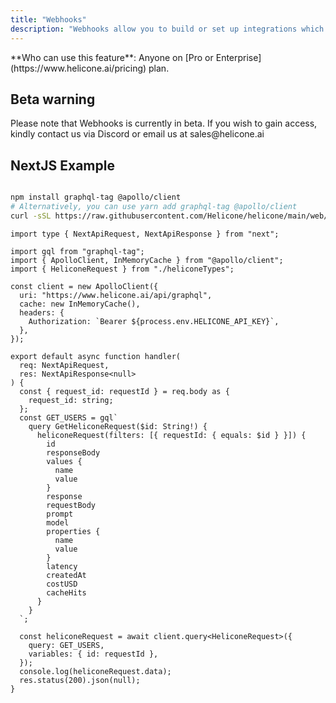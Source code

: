 ```yaml
---
title: "Webhooks"
description: "Webhooks allow you to build or set up integrations which subscribe to certain events on Helicone.ai. When one of those events is triggered, we'll send a HTTP POST payload to the webhook's configured URL. Webhooks can be used to update an external issue tracker, trigger CI builds, update a backup mirror, or even deploy to your production server."
---
```



<Info>
  **Who can use this feature**: Anyone on [Pro or
  Enterprise](https://www.helicone.ai/pricing) plan.
</Info>

## Beta warning

<Warning>
  Please note that Webhooks is currently in beta. If you wish to gain access,
  kindly contact us via Discord or email us at sales@helicone.ai
</Warning>

## NextJS Example

```bash

npm install graphql-tag @apollo/client
# Alternatively, you can use yarn add graphql-tag @apollo/client
curl -sSL https://raw.githubusercontent.com/Helicone/helicone/main/web/lib/api/graphql/schema/types/graphql.tsx > heliconeTypes.tsx
```

```tsx
import type { NextApiRequest, NextApiResponse } from "next";

import gql from "graphql-tag";
import { ApolloClient, InMemoryCache } from "@apollo/client";
import { HeliconeRequest } from "./heliconeTypes";

const client = new ApolloClient({
  uri: "https://www.helicone.ai/api/graphql",
  cache: new InMemoryCache(),
  headers: {
    Authorization: `Bearer ${process.env.HELICONE_API_KEY}`,
  },
});

export default async function handler(
  req: NextApiRequest,
  res: NextApiResponse<null>
) {
  const { request_id: requestId } = req.body as {
    request_id: string;
  };
  const GET_USERS = gql`
    query GetHeliconeRequest($id: String!) {
      heliconeRequest(filters: [{ requestId: { equals: $id } }]) {
        id
        responseBody
        values {
          name
          value
        }
        response
        requestBody
        prompt
        model
        properties {
          name
          value
        }
        latency
        createdAt
        costUSD
        cacheHits
      }
    }
  `;

  const heliconeRequest = await client.query<HeliconeRequest>({
    query: GET_USERS,
    variables: { id: requestId },
  });
  console.log(heliconeRequest.data);
  res.status(200).json(null);
}
```

<QuestionsSection />
